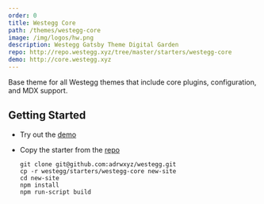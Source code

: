 ```yaml
---
order: 0
title: Westegg Core
path: /themes/westegg-core
image: /img/logos/hw.png
description: Westegg Gatsby Theme Digital Garden
repo: http://repo.westegg.xyz/tree/master/starters/westegg-core
demo: http://core.westegg.xyz
---
```


Base theme for all Westegg themes that include core plugins, configuration, and MDX support.

## Getting Started

- Try out the [demo](http://core.westegg.xyz)
- Copy the starter from the [repo](http://repo.westegg.xyz/tree/master/starters/westegg-core)

  ```
  git clone git@github.com:adrwxyz/westegg.git
  cp -r westegg/starters/westegg-core new-site
  cd new-site
  npm install
  npm run-script build
  ```
